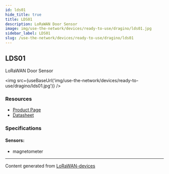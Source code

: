 ```yaml
---
id: lds01
hide_title: true
title: LDS01
description: LoRaWAN Door Sensor
image: img/use-the-network/devices/ready-to-use/dragino/lds01.jpg
sidebar_label: LDS01
slug: /use-the-network/devices/ready-to-use/dragino/lds01
---
```



## LDS01

LoRaWAN Door Sensor

<img src={useBaseUrl('img/use-the-network/devices/ready-to-use/dragino/lds01.jpg')} />

### Resources

- [Product Page](http://www.dragino.com/products/lora-lorawan-end-node/item/157-lds01.html)
- [Datasheet](http://www.dragino.com/products/lora-lorawan-end-node/item/157-lds01.html)

### Specifications

#### Sensors:

- magnetometer

---

Content generated from [LoRaWAN-devices](https://github.com/TheThingsNetwork/lorawan-devices)
